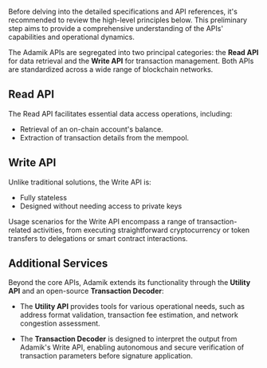 
Before delving into the detailed specifications and API references, it's recommended to review the high-level principles below. This preliminary step aims to provide a comprehensive understanding of the APIs' capabilities and operational dynamics.


The Adamik APIs are segregated into two principal categories: the **Read API** for data retrieval and the **Write API** for transaction management. Both APIs are standardized across a wide range of blockchain networks.

## Read API

The Read API facilitates essential data access operations, including:

- Retrieval of an on-chain account's balance.
- Extraction of transaction details from the mempool.

## Write API

Unlike traditional solutions, the Write API is:

- Fully stateless
- Designed without needing access to private keys

Usage scenarios for the Write API encompass a range of transaction-related activities, from executing straightforward cryptocurrency or token transfers to delegations or smart contract interactions.


## Additional Services

Beyond the core APIs, Adamik extends its functionality through the **Utility API** and an open-source **Transaction Decoder**:

- The **Utility API** provides tools for various operational needs, such as address format validation, transaction fee estimation, and network congestion assessment.
  
- The **Transaction Decoder** is designed to interpret the output from Adamik's Write API, enabling autonomous and secure verification of transaction parameters before signature application.